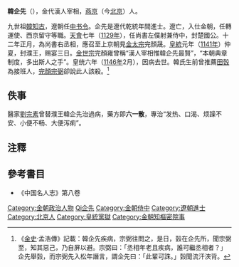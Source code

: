 '''韓企先'''（{{bd|1082年||1146年||catIdx=Han韓企先}}），金代漢人宰相，[[燕京|燕京]]（今[[北京|北京]]）人。

九世祖[[韓知古|韓知古]]，遼朝任[[中书令|中书令]]。企先是遼代乾統年間進士。遼亡，入仕金朝，任轉運使、西京留守等職。[[天会_(金朝)|天會]]七年（[[1129年|1129年]]），任尚書左僕射兼侍中，封楚國公。十二年正月，為尚書右丞相，應召至上京朝見[[金太宗|金太宗]]完顏晟。[[皇統|皇統]]元年（[[1141年|1141年]]）仲夏，封濮王，赐宴三日。[[金世宗|金世宗]]完顏雍曾稱“漢人宰相惟韓企先最賢”，“本朝典章制度，多出斯人之手”。皇统六年（[[1146年|1146年]]2月），因病去世。韓氏生前曾推薦[[田瑴|田瑴]]為接班人，[[完顏宗弼|完顏宗弼]]卻說此人該殺。<ref>《[[金史|金史]]‧孟浩傳》記載：韓企先疾病，宗弼往問之，是日，瑴在企先所，聞宗弼至，知其惡己，乃自屏以避。宗弼曰：「丞相年老且疾病，誰可繼丞相者？」企先舉瑴，而宗弼先入松年譖言，謂企先曰：「此輩可誅。」瑴聞流汗浹背。</ref>

==佚事==
醫家[[劉完素|劉完素]]曾替濮王韓企先治過病，藥方即'''六一散'''，專治“发热、口渴、烦躁不安、小便不畅、大便泻痢”。

==注釋==
{{reflist}}

==參考書目==
*《中国名人志》第八卷

{{DEFAULTSORT:Han韓企先}}
[[Category:金朝政治人物|Category:金朝政治人物]]
[[Category:韓姓|Qi企先]]
[[Category:金朝侍中|Category:金朝侍中]]
[[Category:遼朝進士|Category:遼朝進士]]
[[Category:北京人|Category:北京人]]
[[Category:皇統黨獄|Category:皇統黨獄]]
[[Category:金朝知樞密院事|Category:金朝知樞密院事]]